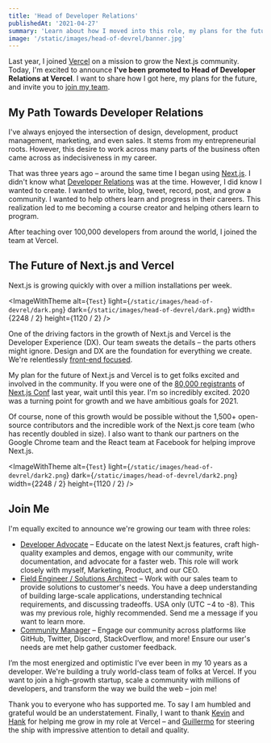 ```yaml
---
title: 'Head of Developer Relations'
publishedAt: '2021-04-27'
summary: 'Learn about how I moved into this role, my plans for the future, and an opportunity to join my team.'
image: '/static/images/head-of-devrel/banner.jpg'
---
```


Last year, I joined [Vercel](https://vercel.com) on a mission to grow the Next.js community. Today, I'm excited to announce **I've been** **promoted to Head of Developer Relations at Vercel**. I want to share how I got here, my plans for the future, and invite you to [join my team](https://vercel.com/careers).

## My Path Towards Developer Relations

I've always enjoyed the intersection of design, development, product management, marketing, and even sales. It stems from my entrepreneurial roots. However, this desire to work across many parts of the business often came across as indecisiveness in my career.

That was three years ago – around the same time I began using [Next.js](https://nextjs.org/). I didn't know what [Developer Relations](https://emilyfreeman.io/blog/developer-relations-more-than-the-art-of-talking-good) was at the time. However, I did know I wanted to create. I wanted to write, blog, tweet, record, post, and grow a community. I wanted to help others learn and progress in their careers. This realization led to me becoming a course creator and helping others learn to program.

After teaching over 100,000 developers from around the world, I joined the team at Vercel.

<StaticTweet id="1303849673141243905" />

## The Future of Next.js and Vercel

Next.js is growing quickly with over a million installations per week.

<ImageWithTheme
  alt={`Test`}
  light={`/static/images/head-of-devrel/dark.png`}
  dark={`/static/images/head-of-devrel/dark.png`}
  width={2248 / 2}
  height={1120 / 2}
/>

One of the driving factors in the growth of Next.js and Vercel is the Developer Experience (DX). Our team sweats the details – the parts others might ignore. Design and DX are the foundation for everything we create. We're relentlessly [front-end focused](https://rauchg.com/2020/next-for-vercel#frontend-focus).

My plan for the future of Next.js and Vercel is to get folks excited and involved in the community. If you were one of the [80,000 registrants](https://vercel.com/virtual-event-starter-kit) of [Next.js Conf](https://nextjs.org/2020/conf) last year, wait until this year. I'm so incredibly excited. 2020 was a turning point for growth and we have ambitious goals for 2021.

Of course, none of this growth would be possible without the 1,500+ open-source contributors and the incredible work of the Next.js core team (who has recently doubled in size). I also want to thank our partners on the Google Chrome team and the React team at Facebook for helping improve Next.js.

<ImageWithTheme
  alt={`Test`}
  light={`/static/images/head-of-devrel/dark2.png`}
  dark={`/static/images/head-of-devrel/dark2.png`}
  width={2248 / 2}
  height={1120 / 2}
/>

## Join Me

I'm equally excited to announce we're growing our team with three roles:

- [Developer Advocate](https://vercel.com/careers) – Educate on the latest Next.js features, craft high-quality examples and demos, engage with our community, write documentation, and advocate for a faster web. This role will work closely with myself, Marketing, Product, and our CEO.
- [Field Engineer / Solutions Architect](https://vercel.com/careers) – Work with our sales team to provide solutions to customer's needs. You have a deep understanding of building large-scale applications, understanding technical requirements, and discussing tradeoffs. USA only (UTC −4 to -8). This was my previous role, highly recommended. Send me a message if you want to learn more.
- [Community Manager](https://vercel.com/careers) – Engage our community across platforms like GitHub, Twitter, Discord, StackOverflow, and more! Ensure our user's needs are met help gather customer feedback.

I’m the most energized and optimistic I’ve ever been in my 10 years as a developer. We're building a truly world-class team of folks at Vercel. If you want to join a high-growth startup, scale a community with millions of developers, and transform the way we build the web – join me!

Thank you to everyone who has supported me. To say I am humbled and grateful would be an understatement. Finally, I want to thank [Kevin](https://twitter.com/kevinvangundy) and [Hank](https://twitter.com/thehanktaylor) for helping me grow in my role at Vercel – and [Guillermo](https://twitter.com/rauchg) for steering the ship with impressive attention to detail and quality.
